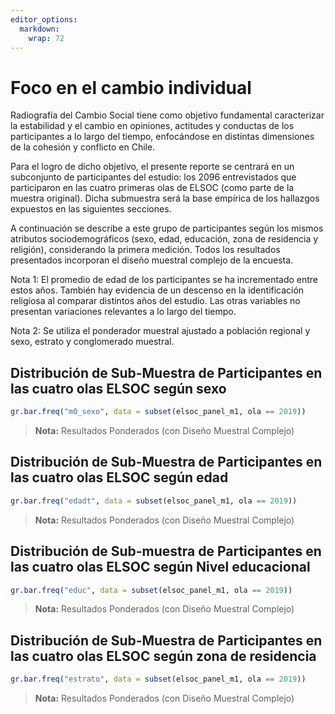 ```yaml
---
editor_options: 
  markdown: 
    wrap: 72
---
```


# Foco en el cambio individual

Radiografía del Cambio Social tiene como objetivo fundamental caracterizar la estabilidad y el cambio en opiniones, actitudes y conductas de los participantes a lo largo del tiempo, enfocándose en distintas dimensiones de la cohesión y conflicto en Chile. 


Para el logro de dicho objetivo, el presente reporte se centrará en un subconjunto de participantes del estudio: los 2096 entrevistados que participaron en las cuatro primeras olas de ELSOC (como parte de la muestra original). Dicha submuestra será la base empírica de los hallazgos expuestos en las siguientes secciones. 


A continuación se describe a este grupo de participantes según los mismos atributos sociodemográficos (sexo, edad, educación, zona de residencia y religión), considerando la primera medición. Todos los resultados presentados incorporan el diseño muestral complejo de la encuesta.

Nota 1: El promedio de edad de los participantes se ha incrementado entre estos años. También hay evidencia de un descenso en la identificación religiosa al comparar distintos años del estudio. Las otras variables no presentan variaciones relevantes a lo largo del tiempo.

Nota 2: Se utiliza el ponderador muestral ajustado a población regional y sexo, estrato y conglomerado muestral.

## Distribución de Sub-Muestra de Participantes en las cuatro olas ELSOC según sexo
```r
gr.bar.freq("m0_sexo", data = subset(elsoc_panel_m1, ola == 2019))
```


>  **Nota:**  Resultados Ponderados (con Diseño Muestral Complejo) 

## Distribución de Sub-Muestra de Participantes en las cuatro olas ELSOC según edad
```r
gr.bar.freq("edadt", data = subset(elsoc_panel_m1, ola == 2019))
```


>  **Nota:**  Resultados Ponderados (con Diseño Muestral Complejo) 

## Distribución de Sub-muestra de Participantes en las cuatro olas ELSOC según Nivel educacional
```r
gr.bar.freq("educ", data = subset(elsoc_panel_m1, ola == 2019))
```


>  **Nota:**  Resultados Ponderados (con Diseño Muestral Complejo) 


## Distribución de Sub-Muestra de Participantes en las cuatro olas ELSOC según zona de residencia
```r
gr.bar.freq("estrato", data = subset(elsoc_panel_m1, ola == 2019))
```

>  **Nota:**  Resultados Ponderados (con Diseño Muestral Complejo) 

